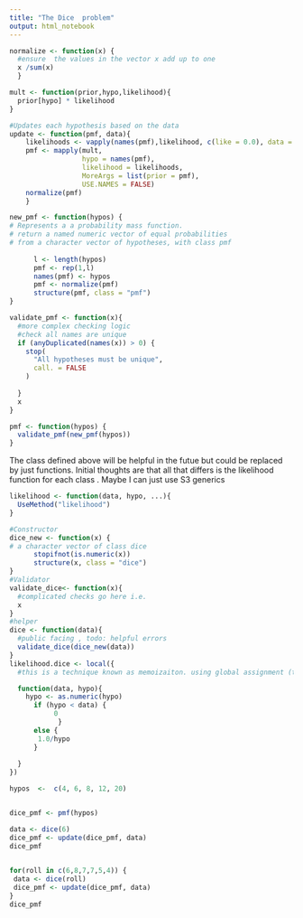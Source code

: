 ```yaml
---
title: "The Dice  problem"
output: html_notebook
---
```


```r
normalize <- function(x) {
  #ensure  the values in the vector x add up to one
  x /sum(x)
  }
```
```r
mult <- function(prior,hypo,likelihood){
  prior[hypo] * likelihood
}
```

```r
#Updates each hypothesis based on the data
update <- function(pmf, data){
    likelihoods <- vapply(names(pmf),likelihood, c(like = 0.0), data = data) 
    pmf <- mapply(mult,
                  hypo = names(pmf),
                  likelihood = likelihoods,
                  MoreArgs = list(prior = pmf),
                  USE.NAMES = FALSE) 
    normalize(pmf)
    }
```




```r
new_pmf <- function(hypos) {
# Represents a a probability mass function.
# return a named numeric vector of equal probabilities
# from a character vector of hypotheses, with class pmf   
       
      l <- length(hypos)
      pmf <- rep(1,l)
      names(pmf) <- hypos
      pmf <- normalize(pmf)
      structure(pmf, class = "pmf")
}

```
```r
validate_pmf <- function(x){
  #more complex checking logic
  #check all names are unique
  if (anyDuplicated(names(x)) > 0) {
    stop(
      "All hypotheses must be unique",
      call. = FALSE
    )
  
  }
  x
}
```

```r
pmf <- function(hypos) {
  validate_pmf(new_pmf(hypos))
}
```

The class defined above will be helpful in the futue but could be replaced by just functions.
Initial thoughts are that all that differs is the likelihood function for each class . Maybe I can just use S3 generics


```r
likelihood <- function(data, hypo, ...){
  UseMethod("likelihood")
}
```

```r
#Constructor
dice_new <- function(x) {
# a character vector of class dice   
      stopifnot(is.numeric(x))
      structure(x, class = "dice")
}
#Validator
validate_dice<- function(x){
  #complicated checks go here i.e. 
  x
}
#helper
dice <- function(data){
  #public facing , todo: helpful errors
  validate_dice(dice_new(data))
}
likelihood.dice <- local({
  #this is a technique known as memoizaiton. using global assignment (the <<- operator ) in this local namespace.

  function(data, hypo){
    hypo <- as.numeric(hypo)
      if (hypo < data) {
           0
            }
      else {
       1.0/hypo
      }
  
  }
})

```


```r

hypos  <-  c(4, 6, 8, 12, 20)


dice_pmf <- pmf(hypos)

data <- dice(6)
dice_pmf <- update(dice_pmf, data)
dice_pmf

 
for(roll in c(6,8,7,7,5,4)) {
 data <- dice(roll) 
 dice_pmf <- update(dice_pmf, data) 
}
dice_pmf
 
```
